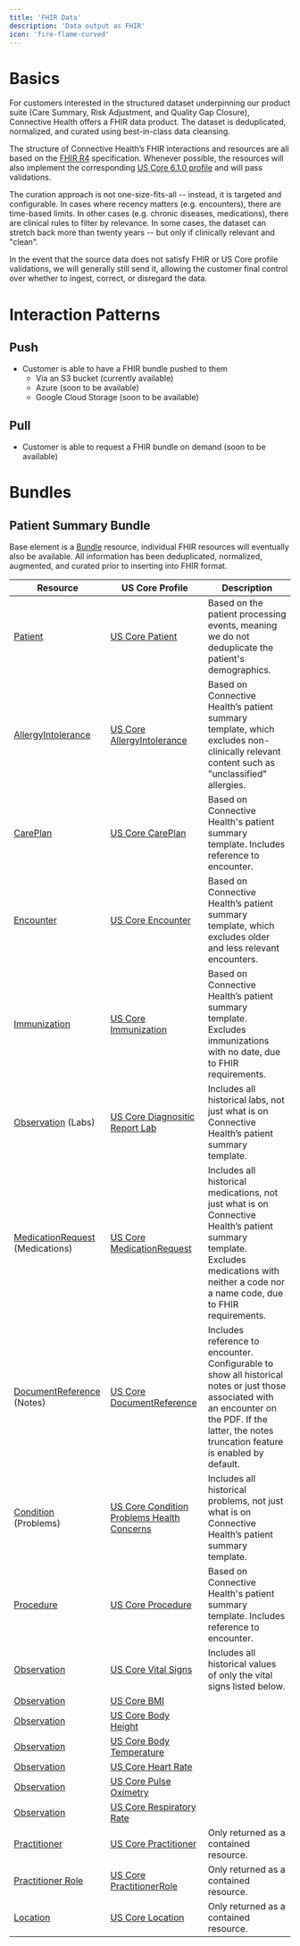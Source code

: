 ```yaml
---
title: 'FHIR Data'
description: 'Data output as FHIR'
icon: 'fire-flame-curved'
---
```


# Basics

For customers interested in the structured dataset underpinning our product suite (Care Summary, Risk Adjustment, and Quality Gap Closure), Connective Health offers a FHIR data product. The dataset is deduplicated, normalized, and curated using best-in-class data cleansing.

The structure of Connective Health’s FHIR interactions and resources are all based on the [FHIR R4](https://www.hl7.org/fhir/R4/) specification. Whenever possible, the resources will also implement the corresponding [US Core 6.1.0 profile](https://www.hl7.org/fhir/us/core/) and will pass validations.

The curation approach is not one-size-fits-all -- instead, it is targeted and configurable. In cases where recency matters (e.g. encounters), there are time-based limits. In other cases (e.g. chronic diseases, medications), there are clinical rules to filter by relevance. In some cases, the dataset can stretch back more than twenty years -- but only if clinically relevant and "clean".

In the event that the source data does not satisfy FHIR or US Core profile validations, we will generally still send it, allowing the customer final control over whether to ingest, correct, or disregard the data.


# Interaction Patterns

## Push

* Customer is able to have a FHIR bundle pushed to them
  * Via an S3 bucket (currently available)
  * Azure (soon to be available)
  * Google Cloud Storage (soon to be available)

## Pull

* Customer is able to request a FHIR bundle on demand (soon to be available)

# Bundles

## Patient Summary Bundle

Base element is a [Bundle](https://www.hl7.org/fhir/R4/bundle.html) resource, individual FHIR resources will eventually also be available. All information has been deduplicated, normalized, augmented, and curated prior to inserting into FHIR format.


| Resource                                                                              | US Core Profile                                                                                                                                    | Description                                                                                                                                                                                          |
|---------------------------------------------------------------------------------------|----------------------------------------------------------------------------------------------------------------------------------------------------|------------------------------------------------------------------------------------------------------------------------------------------------------------------------------------------------------|
| [Patient](https://www.hl7.org/fhir/R4/patient.html)                                   | [US Core Patient](https://www.hl7.org/fhir/us/core/StructureDefinition-us-core-patient.html)                                                       | Based on the patient processing events, meaning we do not deduplicate the patient's demographics.                                                                                                    |
| [AllergyIntolerance](https://www.hl7.org/fhir/R4/allergyintolerance.html)             | [US Core AllergyIntolerance](https://www.hl7.org/fhir/us/core/StructureDefinition-us-core-allergyintolerance.html)                                 | Based on Connective Health’s patient summary template, which excludes non-clinically relevant content such as "unclassified" allergies.                                                              |
| [CarePlan](https://www.hl7.org/fhir/R4/careplan.html)                                 | [US Core CarePlan](https://www.hl7.org/fhir/us/core/StructureDefinition-us-core-careplan.html)                                                     | Based on Connective Health's patient summary template. Includes reference to encounter.                                                                                                              |
| [Encounter](https://www.hl7.org/fhir/R4/encounter.html)                               | [US Core Encounter](https://www.hl7.org/fhir/us/core/StructureDefinition-us-core-encounter.html)                                                   | Based on Connective Health’s patient summary template, which excludes older and less relevant encounters.                                                                                            |
| [Immunization](https://www.hl7.org/fhir/R4/immunization.html)                         | [US Core Immunization](https://www.hl7.org/fhir/us/core/StructureDefinition-us-core-immunization.html)                                             | Based on Connective Health’s patient summary template. Excludes immunizations with no date, due to FHIR requirements.                                                                                |
| [Observation](https://www.hl7.org/fhir/R4/observation.html) (Labs)                    | [US Core Diagnositic Report Lab](https://www.hl7.org/fhir/us/core/StructureDefinition-us-core-diagnosticreport-lab.html)                           | Includes all historical labs, not just what is on Connective Health’s patient summary template.                                                                                                      |
| [MedicationRequest](https://www.hl7.org/fhir/R4/medicationrequest.html) (Medications) | [US Core MedicationRequest](https://www.hl7.org/fhir/us/core/StructureDefinition-us-core-medicationrequest.html)                                   | Includes all historical medications, not just what is on Connective Health’s patient summary template. Excludes medications with neither a code nor a name code, due to FHIR requirements.           |
| [DocumentReference](https://www.hl7.org/fhir/R4/documentreference.html) (Notes)       | [US Core DocumentReference](https://www.hl7.org/fhir/us/core/StructureDefinition-us-core-documentreference.html)                                   | Includes reference to encounter. Configurable to show all historical notes or just those associated with an encounter on the PDF. If the latter, the notes truncation feature is enabled by default. |
| [Condition](https://www.hl7.org/fhir/R4/condition.html) (Problems)                    | [US Core Condition Problems Health Concerns](https://www.hl7.org/fhir/us/core/StructureDefinition-us-core-condition-problems-health-concerns.html) | Includes all historical problems, not just what is on Connective Health’s patient summary template.                                                                                                  |
| [Procedure](https://www.hl7.org/fhir/R4/procedure.html)                               | [US Core Procedure](https://www.hl7.org/fhir/us/core/StructureDefinition-us-core-procedure.html)                                                   | Based on Connective Health's patient summary template. Includes reference to encounter.                                                                                                              |
| [Observation](https://www.hl7.org/fhir/R4/observation.html)                           | [US Core Vital Signs](https://www.hl7.org/fhir/us/core/StructureDefinition-us-core-vital-signs.html)                                               | Includes all historical values of only the vital signs listed below.                                                                                                                                 |
| [Observation](https://www.hl7.org/fhir/R4/observation.html)                           | [US Core BMI](https://www.hl7.org/fhir/us/core/StructureDefinition-us-core-bmi.html)                                                               |                                                                                                                                                                                                      |
| [Observation](https://www.hl7.org/fhir/R4/observation.html)                           | [US Core Body Height](https://www.hl7.org/fhir/us/core/StructureDefinition-us-core-body-height.html)                                               |                                                                                                                                                                                                      |
| [Observation](https://www.hl7.org/fhir/R4/observation.html)                           | [US Core Body Temperature](https://www.hl7.org/fhir/us/core/StructureDefinition-us-core-body-temperature.html)                                     |                                                                                                                                                                                                      |
| [Observation](https://www.hl7.org/fhir/R4/observation.html)                           | [US Core Heart Rate](https://www.hl7.org/fhir/us/core/StructureDefinition-us-core-heart-rate.html)                                                 |                                                                                                                                                                                                      |
| [Observation](https://www.hl7.org/fhir/R4/observation.html)                           | [US Core Pulse Oximetry](https://www.hl7.org/fhir/us/core/StructureDefinition-us-core-pulse-oximetry.html)                                         |                                                                                                                                                                                                      |
| [Observation](https://www.hl7.org/fhir/R4/observation.html)                           | [US Core Respiratory Rate](https://www.hl7.org/fhir/us/core/StructureDefinition-us-core-respiratory-rate.html)                                     |                                                                                                                                                                                                      |
| [Practitioner](https://www.hl7.org/fhir/R4/practitioner.html)                         | [US Core Practitioner](https://www.hl7.org/fhir/us/core/StructureDefinition-us-core-practitioner.html)                                             | Only returned as a contained resource.                                                                                                                                                               |
| [Practitioner Role](https://www.hl7.org/fhir/R4/practitionerrole.html)                | [US Core PractitionerRole](https://www.hl7.org/fhir/us/core/StructureDefinition-us-core-practitionerrole.html)                                     | Only returned as a contained resource.                                                                                                                                                               |
| [Location](https://www.hl7.org/fhir/R4/location.html)                                 | [US Core Location](https://www.hl7.org/fhir/us/core/StructureDefinition-us-core-location.html)                                                     | Only returned as a contained resource.                                                                                                                                                               |

